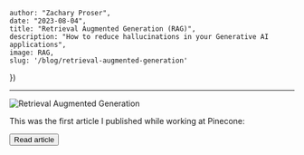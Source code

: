 


    author: "Zachary Proser", 
    date: "2023-08-04",
    title: "Retrieval Augmented Generation (RAG)", 
    description: "How to reduce hallucinations in your Generative AI applications",
    image: RAG,
    slug: '/blog/retrieval-augmented-generation'
})

--- 

<Image src={metadata.image} alt="Retrieval Augmented Generation"/>

This was the first article I published while working at Pinecone: 

<Button href={href} variant="solid" color="green">Read article</Button>


